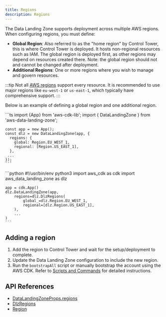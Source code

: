 ```yaml
---
title: Regions
description: Regions
---
```


The Data Landing Zone supports deployment across multiple AWS regions. When configuring regions, you must define:
- **Global Region**: Also referred to as the "home region" by Control Tower, this is where Control Tower is deployed.
It hosts non-regional resources such as IAM. The global region is deployed first, as other regions may depend on
resources created there. Note: the global region should not and cannot be changed after deployment.
- **Additional Regions**: One or more regions where you wish to manage and govern resources.


:::tip
Not all [AWS regions](https://docs.aws.amazon.com/controltower/latest/userguide/region-how.html) support every resource.
It is recommended to use major regions like `eu-west-1` or `us-east-1`, which typically have comprehensive support.
:::

Below is an example of defining a global region and one additional region.

<DualCode>
  <Fragment slot="ts">
    ```ts
    import {App} from 'aws-cdk-lib';
    import { DataLandingZone } from 'aws-data-landing-zone';

    const app = new App();
    const dlz = new DataLandingZone(app, {
      regions: {
        global: Region.EU_WEST_1,
        regional: [Region.US_EAST_1],
      },
     ...
    });
    ```

  </Fragment>
  <Fragment slot="python">
    ```python
    #!/usr/bin/env python3
    import aws_cdk as cdk
    import aws_data_landing_zone as dlz

    app = cdk.App()
    dlz.DataLandingZone(app,
        regions=dlz.DlzRegions(
            global_=dlz.Region.EU_WEST_1,
            regional=[dlz.Region.US_EAST_1],
        ),
        ...
    )
    ```

  </Fragment>
</DualCode>

## Adding a region

1. Add the region to Control Tower and wait for the setup/deployment to complete.
1. Update the Data Landing Zone configuration to include the new region.
1. Run the `bootstrapAll` script or manually bootstrap the account using the AWS CDK. Refer to
[Scripts and Commands](/reference/scripts-commands) for detailed instructions.

## API References
- [DataLandingZoneProps.regions](/reference/api#aws-data-landing-zone.DataLandingZoneProps.property.regions)
- [DlzRegions](/reference/api#aws-data-landing-zone.DlzRegions)
- [Region](/reference/api#aws-data-landing-zone.Region)
